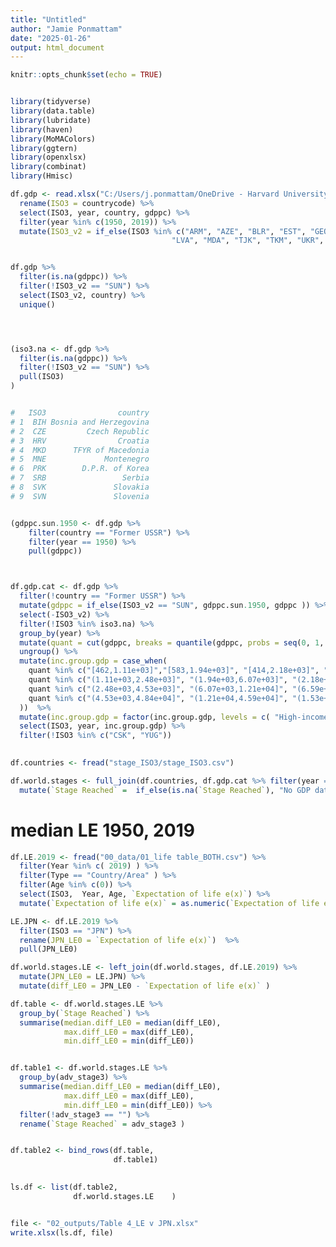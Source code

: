 ---
title: "Untitled"
author: "Jamie Ponmattam"
date: "2025-01-26"
output: html_document
---

```{r setup, include=FALSE}
knitr::opts_chunk$set(echo = TRUE)


library(tidyverse)
library(data.table)
library(lubridate)
library(haven)
library(MoMAColors)
library(ggtern)
library(openxlsx)
library(combinat)
library(Hmisc)
```


```{r}
df.gdp <- read.xlsx("C:/Users/j.ponmattam/OneDrive - Harvard University/LMIC_population and mortality/20241004_GDP_income group/mpd2023_web.xlsx", sheet = "Full data") %>%
  rename(ISO3 = countrycode) %>%
  select(ISO3, year, country, gdppc) %>%
  filter(year %in% c(1950, 2019)) %>%
  mutate(ISO3_v2 = if_else(ISO3 %in% c("ARM", "AZE", "BLR", "EST", "GEO", "KAZ", "KGZ", "LTU",
                                    "LVA", "MDA", "TJK", "TKM", "UKR", "UZB") & year == 1950, "SUN", ISO3)) 


df.gdp %>%
  filter(is.na(gdppc)) %>%
  filter(!ISO3_v2 == "SUN") %>%
  select(ISO3_v2, country) %>%
  unique()




(iso3.na <- df.gdp %>%
  filter(is.na(gdppc)) %>%
  filter(!ISO3_v2 == "SUN") %>%
  pull(ISO3)
)


#   ISO3                country
# 1  BIH Bosnia and Herzegovina
# 2  CZE         Czech Republic
# 3  HRV                Croatia
# 4  MKD      TFYR of Macedonia
# 5  MNE             Montenegro
# 6  PRK        D.P.R. of Korea
# 7  SRB                 Serbia
# 8  SVK               Slovakia
# 9  SVN               Slovenia


(gdppc.sun.1950 <- df.gdp %>%
    filter(country == "Former USSR") %>%
    filter(year == 1950) %>%
    pull(gdppc)) 



df.gdp.cat <- df.gdp %>%
  filter(!country == "Former USSR") %>%
  mutate(gdppc = if_else(ISO3_v2 == "SUN", gdppc.sun.1950, gdppc )) %>%
  select(-ISO3_v2) %>%
  filter(!ISO3 %in% iso3.na) %>%
  group_by(year) %>%
  mutate(quant = cut(gdppc, breaks = quantile(gdppc, probs = seq(0, 1, by = 0.25)), include.lowest = TRUE, ) ) %>%
  ungroup() %>%
  mutate(inc.group.gdp = case_when(
    quant %in% c("[462,1.11e+03]","[583,1.94e+03]", "[414,2.18e+03]", "[624,4.19e+03]")~ "Lower-income" ,
    quant %in% c("(1.11e+03,2.48e+03]", "(1.94e+03,6.07e+03]", "(2.18e+03,6.59e+03]", "(4.19e+03,1.23e+04]")~ "Lower-middle income" ,
    quant %in% c("(2.48e+03,4.53e+03]", "(6.07e+03,1.21e+04]", "(6.59e+03,1.53e+04]", "(1.23e+04,2.83e+04]")~ "Upper-middle income" ,
    quant %in% c("(4.53e+03,4.84e+04]", "(1.21e+04,4.59e+04]", "(1.53e+04,5.4e+04]", "(2.83e+04,1.51e+05]") ~ "High-income" 
  ))  %>%
  mutate(inc.group.gdp = factor(inc.group.gdp, levels = c( "High-income", "Upper-middle income", "Lower-middle income", "Lower-income"))) %>%
  select(ISO3, year, inc.group.gdp) %>%
  filter(!ISO3 %in% c("CSK", "YUG"))
  

```

```{r}
df.countries <- fread("stage_ISO3/stage_ISO3.csv")
```



```{r}
df.world.stages <- full_join(df.countries, df.gdp.cat %>% filter(year == 2019) ) %>%
  mutate(`Stage Reached` =  if_else(is.na(`Stage Reached`), "No GDP data available", `Stage Reached` ))
```




# median LE 1950, 2019
```{r}

df.LE.2019 <- fread("00_data/01_life table_BOTH.csv") %>%
  filter(Year %in% c( 2019) ) %>%
  filter(Type == "Country/Area" ) %>%
  filter(Age %in% c(0)) %>%
  select(ISO3,  Year, Age, `Expectation of life e(x)`) %>%
  mutate(`Expectation of life e(x)` = as.numeric(`Expectation of life e(x)`))

LE.JPN <- df.LE.2019 %>%
  filter(ISO3 == "JPN") %>%
  rename(JPN_LE0 = `Expectation of life e(x)`)  %>%
  pull(JPN_LE0)

```


```{r}
df.world.stages.LE <- left_join(df.world.stages, df.LE.2019) %>%
  mutate(JPN_LE0 = LE.JPN) %>%
  mutate(diff_LE0 = JPN_LE0 - `Expectation of life e(x)` )

```

```{r}
df.table <- df.world.stages.LE %>%
  group_by(`Stage Reached`) %>%
  summarise(median.diff_LE0 = median(diff_LE0),
            max.diff_LE0 = max(diff_LE0),
            min.diff_LE0 = min(diff_LE0))


df.table1 <- df.world.stages.LE %>%
  group_by(adv_stage3) %>%
  summarise(median.diff_LE0 = median(diff_LE0),
            max.diff_LE0 = max(diff_LE0),
            min.diff_LE0 = min(diff_LE0)) %>%
  filter(!adv_stage3 == "") %>%
  rename(`Stage Reached` = adv_stage3 )


df.table2 <- bind_rows(df.table,
                       df.table1)
  
```



```{r}
ls.df <- list(df.table2,
              df.world.stages.LE    )


file <- "02_outputs/Table 4_LE v JPN.xlsx"
write.xlsx(ls.df, file)
```


















